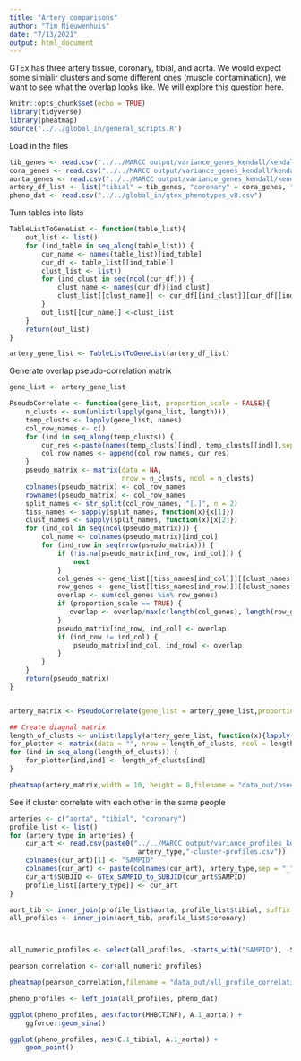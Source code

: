 ```yaml
---
title: "Artery comparisons"
author: "Tim Nieuwenhuis"
date: "7/13/2021"
output: html_document
---
```


GTEx has three artery tissue, coronary, tibial, and aorta. We would expect some
simialir clusters and some different ones (muscle contamination), we want to see
what the overlap looks like. We will explore this question here.

```r
knitr::opts_chunk$set(echo = TRUE)
library(tidyverse)
library(pheatmap)
source("../../global_in/general_scripts.R")
```


Load in the files
```r
tib_genes <- read.csv("../../MARCC output/variance_genes_kendall/kendall-artery_tibial-gene-clusters-high-variance.csv")
cora_genes <- read.csv("../../MARCC output/variance_genes_kendall/kendall-artery_coronary-gene-clusters-high-variance.csv")
aorta_genes <- read.csv("../../MARCC output/variance_genes_kendall/kendall-artery_aorta-gene-clusters-high-variance.csv") 
artery_df_list <- list("tibial" = tib_genes, "coronary" = cora_genes, "aorta"= aorta_genes)
pheno_dat <- read.csv("../../global_in/gtex_phenotypes_v8.csv")
```

Turn tables into lists
```r

TableListToGeneList <- function(table_list){
    out_list <- list()
    for (ind_table in seq_along(table_list)) {
        cur_name <- names(table_list)[ind_table]
        cur_df <- table_list[[ind_table]]
        clust_list <- list()
        for (ind_clust in seq(ncol(cur_df))) {
            clust_name <- names(cur_df)[ind_clust]
            clust_list[[clust_name]] <- cur_df[[ind_clust]][cur_df[[ind_clust]] != ""]
        }
        out_list[[cur_name]] <-clust_list
    }
    return(out_list)
}

artery_gene_list <- TableListToGeneList(artery_df_list)

```
Generate overlap pseudo-correlation matrix
```r

gene_list <- artery_gene_list

PseudoCorrelate <- function(gene_list, proportion_scale = FALSE){
    n_clusts <- sum(unlist(lapply(gene_list, length)))
    temp_clusts <- lapply(gene_list, names)
    col_row_names <- c()
    for (ind in seq_along(temp_clusts)) {
        cur_res <-paste(names(temp_clusts)[ind], temp_clusts[[ind]],sep = ".")
        col_row_names <- append(col_row_names, cur_res)
    }
    pseudo_matrix <- matrix(data = NA,
                            nrow = n_clusts, ncol = n_clusts)
    colnames(pseudo_matrix) <- col_row_names
    rownames(pseudo_matrix) <- col_row_names
    split_names <- str_split(col_row_names, "[.]", n = 2)
    tiss_names <- sapply(split_names, function(x){x[1]})
    clust_names <- sapply(split_names, function(x){x[2]})
    for (ind_col in seq(ncol(pseudo_matrix))) {
        col_name <- colnames(pseudo_matrix)[ind_col]
        for (ind_row in seq(nrow(pseudo_matrix))) {
            if (!is.na(pseudo_matrix[ind_row, ind_col])) {
                next 
            }
            col_genes <- gene_list[[tiss_names[ind_col]]][[clust_names[ind_col]]]
            row_genes <- gene_list[[tiss_names[ind_row]]][[clust_names[ind_row]]]
            overlap <- sum(col_genes %in% row_genes)
            if (proportion_scale == TRUE) {
               overlap <- overlap/max(c(length(col_genes), length(row_genes)))    
            }
            pseudo_matrix[ind_row, ind_col] <- overlap
            if (ind_row != ind_col) {
                pseudo_matrix[ind_col, ind_row] <- overlap
            }
        }
    }
    return(pseudo_matrix)
}


artery_matrix <- PseudoCorrelate(gene_list = artery_gene_list,proportion_scale = T)

## Create diagnal matrix
length_of_clusts <- unlist(lapply(artery_gene_list, function(x){lapply(x, length)}))
for_plotter <- matrix(data = "", nrow = length_of_clusts, ncol = length_of_clusts)
for (ind in seq_along(length_of_clusts)) {
    for_plotter[ind,ind] <- length_of_clusts[ind]
}

pheatmap(artery_matrix,width = 10, height = 8,filename = "data_out/pseudo_correlations.pdf",display_numbers = for_plotter)
```


See if cluster correlate with each other in the same people
```r
arteries <- c("aorta", "tibial", "coronary")
profile_list <- list()
for (artery_type in arteries) {
    cur_art <- read.csv(paste0("../../MARCC output/variance_profiles_kendall/kendall-artery_",
                                artery_type,"-cluster-profiles.csv"))
    colnames(cur_art)[1] <- "SAMPID"
    colnames(cur_art) <- paste(colnames(cur_art), artery_type,sep = "_")
    cur_art$SUBJID <- GTEx_SAMPID_to_SUBJID(cur_art$SAMPID)
    profile_list[[artery_type]] <- cur_art
}

aort_tib <- inner_join(profile_list$aorta, profile_list$tibial, suffix = c("_aorta", "_tibial"), by = "SUBJID")
all_profiles <- inner_join(aort_tib, profile_list$coronary)



all_numeric_profiles <- select(all_profiles, -starts_with("SAMPID"), -SUBJID)

pearson_correlation <- cor(all_numeric_profiles)

pheatmap(pearson_correlation,filename = "data_out/all_profile_correlations.pdf")

```

```r
pheno_profiles <- left_join(all_profiles, pheno_dat)

ggplot(pheno_profiles, aes(factor(MHBCTINF), A.1_aorta)) +
    ggforce::geom_sina()

ggplot(pheno_profiles, aes(C.1_tibial, A.1_aorta)) +
    geom_point()
```


